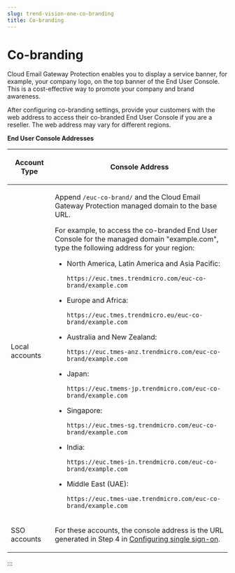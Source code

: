 ```yaml
---
slug: trend-vision-one-co-branding
title: Co-branding
---
```

# Co-branding

Cloud Email Gateway Protection enables you to display a service banner, for example, your company logo, on the top banner of the End User Console. This is a cost-effective way to promote your company and brand awareness.

After configuring co-branding settings, provide your customers with the web address to access their co-branded End User Console if you are a reseller. The web address may vary for different regions.

**End User Console Addresses**

<table>
<colgroup>
<col style="width: 20%" />
<col style="width: 80%" />
</colgroup>
<thead>
<tr>
<th><p>Account Type</p></th>
<th><p>Console Address</p></th>
</tr>
</thead>
<tbody>
<tr>
<td><p>Local accounts</p></td>
<td><p>Append <code>/euc-co-brand/</code> and the Cloud Email Gateway Protection managed domain to the base URL.</p>
<p>For example, to access the co-branded End User Console for the managed domain "example.com", type the following address for your region:</p>
<ul>
<li><p>North America, Latin America and Asia Pacific:</p>
<p><code>https://euc.tmes.trendmicro.com/euc-co-brand/example.com</code></p></li>
<li><p>Europe and Africa:</p>
<p><code>https://euc.tmes.trendmicro.eu/euc-co-brand/example.com</code></p></li>
<li><p>Australia and New Zealand:</p>
<p><code>https://euc.tmes-anz.trendmicro.com/euc-co-brand/example.com</code></p></li>
<li><p>Japan:</p>
<p><code>https://euc.tmems-jp.trendmicro.com/euc-co-brand/example.com</code></p></li>
<li><p>Singapore:</p>
<p><code>https://euc.tmes-sg.trendmicro.com/euc-co-brand/example.com</code></p></li>
<li><p>India:</p>
<p><code>https://euc.tmes-in.trendmicro.com/euc-co-brand/example.com</code></p></li>
<li><p>Middle East (UAE):</p>
<p><code>https://euc.tmes-uae.trendmicro.com/euc-co-brand/example.com</code></p></li>
</ul></td>
</tr>
<tr>
<td><p>SSO accounts</p></td>
<td><p>For these accounts, the console address is the URL generated in Step 4 in <a href="trend-vision-one-configuring-sso-email-security">Configuring single sign-on</a>.</p></td>
</tr>
</tbody>
</table>
:::
